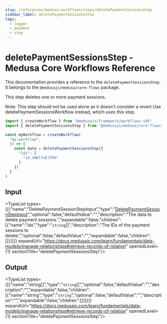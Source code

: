 ```yaml
---
slug: /references/medusa-workflows/steps/deletePaymentSessionsStep
sidebar_label: deletePaymentSessionsStep
tags:
  - logger
  - payment
  - step
---
```



# deletePaymentSessionsStep - Medusa Core Workflows Reference

This documentation provides a reference to the `deletePaymentSessionsStep`. It belongs to the `@medusajs/medusa/core-flows` package.

This step deletes one or more payment sessions.

Note: This step should not be used alone as it doesn't consider a revert
Use deletePaymentSessionsWorkflow instead, which uses this step.

```ts title="src/workflows/my-workflow.ts"
import { createWorkflow } from "@medusajs/framework/workflows-sdk"
import { deletePaymentSessionsStep } from "@medusajs/medusa/core-flows"

const myWorkflow = createWorkflow(
  "my-workflow",
  () => {
    const data = deletePaymentSessionsStep({
      "ids": [
        "id_nNKl7uElPXH"
      ]
    })
  }
)
```
  

## Input

<TypeList types={[{"name":"DeletePaymentSessionStepInput","type":"[DeletePaymentSessionStepInput](../../../../interfaces/core_flows.DeletePaymentSessionStepInput/page.mdx)","optional":false,"defaultValue":"","description":"The data to delete payment sessions.","expandable":false,"children":[{"name":"ids","type":"`string`[]","description":"The IDs of the payment sessions to delete.","optional":false,"defaultValue":"","expandable":false,"children":[]}]}]} expandUrl="https://docs.medusajs.com/learn/fundamentals/data-models/manage-relationships#retrieve-records-of-relation" openedLevel={1} sectionTitle="deletePaymentSessionsStep"/>

## Output

<TypeList types={[{"name":"string[]","type":"`string`[]","optional":false,"defaultValue":"","description":"","expandable":false,"children":[{"name":"string","type":"`string`","optional":false,"defaultValue":"","description":"","expandable":false,"children":[]}]}]} expandUrl="https://docs.medusajs.com/learn/fundamentals/data-models/manage-relationships#retrieve-records-of-relation" openedLevel={1} sectionTitle="deletePaymentSessionsStep"/>
